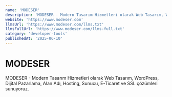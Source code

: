 ```yaml
---
name: 'MODESER'
description: 'MODESER - Modern Tasarım Hizmetleri olarak Web Tasarım, WordPress, Dijital Pazarlama, Alan Adı, Hosting, Sunucu, E-Ticaret ve SSL çözümleri sunuyoruz.'
website: 'https://www.modeser.com'
llmsUrl: 'https://www.modeser.com/llms.txt'
llmsFullUrl: 'https://www.modeser.com/llms-full.txt'
category: 'developer-tools'
publishedAt: '2025-06-10'
---
```


# MODESER

MODESER - Modern Tasarım Hizmetleri olarak Web Tasarım, WordPress, Dijital Pazarlama, Alan Adı, Hosting, Sunucu, E-Ticaret ve SSL çözümleri sunuyoruz.
